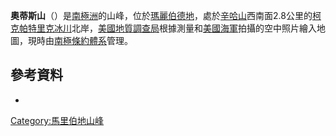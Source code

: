 {{coord|75|5|S|136|13|W|display=title}}

'''奧蒂斯山'''（{{lang-en|Mount Otis}}）是[[南極洲|南極洲]]的山峰，位於[[瑪麗伯德地|瑪麗伯德地]]，處於[[辛哈山|辛哈山]]西南面2.8公里的[[柯克帕特里克冰川|柯克帕特里克冰川]]北岸，[[美國地質調查局|美國地質調查局]]根據測量和[[美國海軍|美國海軍]]拍攝的空中照片繪入地圖，現時由[[南極條約體系|南極條約體系]]管理。

==參考資料==
*{{usgs-gazetteer}}

{{DEFAULTSORT:Mount Otis}}
[[Category:馬里伯地山峰|Category:馬里伯地山峰]]


{{MarieByrdLand-geo-stub}}